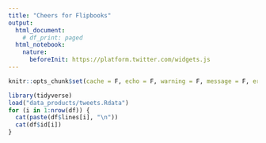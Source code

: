 ```yaml
---
title: "Cheers for Flipbooks"
output:
  html_document:
    # df_print: paged
  html_notebook:
    nature:
      beforeInit: https://platform.twitter.com/widgets.js
---
```





```r
knitr::opts_chunk$set(cache = F, echo = F, warning = F, message = F, error = F)
```



```r
library(tidyverse)
load("data_products/tweets.Rdata")
for (i in 1:nrow(df)) {
  cat(paste(df$lines[i], "\n"))
  cat(df$id[i])
}
```




<!-- "First, thank you very much for flipbookr. It looks to be a wonderful tool!!" - Professor at Northland College, Author of Introductory Fisheries Analyses with R, Maintainer of fishR -->

